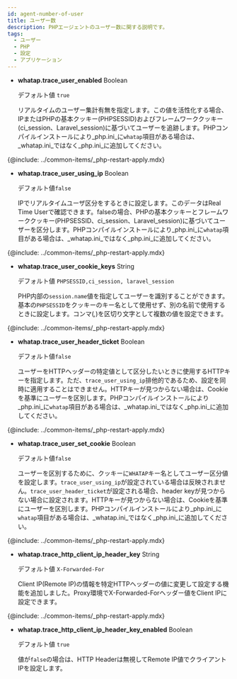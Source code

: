 ```yaml
---
id: agent-number-of-user
title: ユーザー数
description: PHPエージェントのユーザー数に関する説明です。
tags:
  - ユーザー
  - PHP
  - 設定
  - アプリケーション
---
```


-   **whatap.trace_user_enabled** <span class='type'>Boolean</span>

    デフォルト値 `true`

    リアルタイムのユーザー集計有無を指定します。この値を活性化する場合、IPまたはPHPの基本クッキー(PHPSESSID)およびフレームワーククッキー(ci_session、Laravel_session)に基づいてユーザーを追跡します。PHPコンパイルインストールにより_php.ini_に`whatap`項目がある場合は、_whatap.ini_ではなく_php.ini_に追加してください。 

{@include: ../common-items/_php-restart-apply.mdx}

-   **whatap.trace_user_using_ip** <span class='type'>Boolean</span>

    デフォルト値`false`

    IPでリアルタイムユーザ区分をするときに設定します。このデータはReal Time Userで確認できます。falseの場合、PHPの基本クッキーとフレームワーククッキー(PHPSESSID、ci_session、Laravel_session)に基づいてユーザーを区分します。PHPコンパイルインストールにより_php.ini_に`whatap`項目がある場合は、_whatap.ini_ではなく_php.ini_に追加してください。

{@include: ../common-items/_php-restart-apply.mdx}

-   **whatap.trace_user_cookie_keys** <span class='type'>String</span>

    デフォルト値 `PHPSESSID,ci_session, laravel_session`

    PHP内部の`session.name`値を指定してユーザーを識別することができます。基本の`PHPSESSID`をクッキーのキー名として使用せず、別の名前で使用するときに設定します。コンマ(_,_)を区切り文字として複数の値を設定できます。

{@include: ../common-items/_php-restart-apply.mdx}

-   **whatap.trace_user_header_ticket** <span class='type'>Boolean</span>

    デフォルト値`false`

    ユーザーをHTTPヘッダーの特定値として区分したいときに使用するHTTPキーを指定します。ただ、`trace_user_using_ip`排他的であるため、設定を同時に適用することはできません。HTTPキーが見つからない場合は、Cookieを基準にユーザーを区別します。PHPコンパイルインストールにより_php.ini_に`whatap`項目がある場合は、_whatap.ini_ではなく_php.ini_に追加してください。

{@include: ../common-items/_php-restart-apply.mdx}

-   **whatap.trace_user_set_cookie** <span class='type'>Boolean</span>

    デフォルト値`false`

    ユーザーを区別するために、クッキーに`WHATAP`キー名としてユーザー区分値を設定します。`trace_user_using_ip`が設定されている場合は反映されません。`trace_user_header_ticket`が設定される場合、header keyが見つからない場合に設定されます。HTTPキーが見つからない場合は、Cookieを基準にユーザーを区別します。PHPコンパイルインストールにより_php.ini_に`whatap`項目がある場合は、_whatap.ini_ではなく_php.ini_に追加してください。

{@include: ../common-items/_php-restart-apply.mdx}

-   **whatap.trace_http_client_ip_header_key** <span class='type'>String</span>

    デフォルト値 `X-Forwarded-For`

    Client IP(Remote IP)の情報を特定HTTPヘッダーの値に変更して設定する機能を追加しました。Proxy環境でX-Forwarded-Forヘッダー値をClient IPに設定できます。

{@include: ../common-items/_php-restart-apply.mdx}

-   **whatap.trace_http_client_ip_header_key_enabled** <span class='type'>Boolean</span>

    デフォルト値 `true`

    値が`false`の場合は、HTTP Headerは無視してRemote IP値でクライアントIPを設定します。
